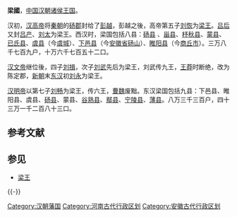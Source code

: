 '''梁國'''，[[中国|中国]][[汉朝|汉朝]][[诸侯|诸侯]][[王国|王国]]。

汉初，[[汉高帝|汉高帝]]将[[秦朝|秦朝]]的[[砀郡|砀郡]]封给了[[彭越|彭越]]，彭越之後，高帝第五子[[刘恢|刘恢]]为[[梁王|梁王]]。[[吕雉|吕后]]又封[[吕产|吕产]]、[[刘太|刘太]]为梁王。西汉时，梁国包括八县：[[砀山县|砀县]] 、[[甾县|甾县]]、[[杼秋县|杼秋县]]、[[蒙县_(楚国)|蒙县]]、[[已氏县|已氏县]]、[[虞城县|虞县]]（今[[虞城县|虞城]]）、[[下邑县|下邑县]]（今[[安徽省|安徽省]][[砀山|砀山]]）、[[睢阳区|睢阳县]]（今[[商丘市|商丘市]]）。三万八千七百九户，十万六千七百五十二口。

[[汉文帝|汉文帝]]继位後，四子[[刘揖|刘揖]]，次子[[劉武_(梁王)|刘武]]先后为梁王，刘武传九王，[[王莽|王莽]]时断绝，改为陈定郡，[[新朝|新朝]]末[[东汉|东汉]]初[[刘永_(新朝)|刘永]]为梁王。

[[汉明帝|汉明帝]]以第七子[[劉暢_(東漢)|刘畅]]为梁王，传六王，[[曹魏|曹魏]]废黜。东汉梁国包括九县：下邑县、睢阳县、虞县、[[砀山县|砀县]]、蒙县、[[谷熟县|谷熟县]]、[[鄢县|鄢县]]、[[宁陵县|宁陵县]]、[[薄县|薄县]]。八万三千三百户，四十三万一千二百八十三口。

==参考文献==
{{Reflist}}

==参见==
*[[梁王|梁王]]

{{-}}
{{西汉行政区划|nocat}}
{{東漢行政區劃|nocat}}
{{DEFAULTSORT:L}}
[[Category:汉朝藩国|Category:汉朝藩国]]
[[Category:河南古代行政区划|Category:河南古代行政区划]]
[[Category:安徽古代行政区划|Category:安徽古代行政区划]]